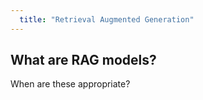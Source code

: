 ```yaml
---
  title: "Retrieval Augmented Generation"
---
```

  
## What are RAG models?

When are these appropriate?